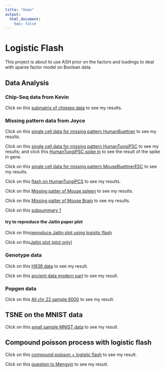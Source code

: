 ```yaml
---
title: "Home"
output:
  html_document:
    toc: false
---
```


# Logistic Flash

This project is about to use ASH prior on the factors and loadings to deal with sparse factor model on Boolean data.

## Data Analysis

### Chip-Seq data from Kevin

Click on this [submatrix of chiqseq data](chiseq_kevin.html) to see my results.

### Missing pattern data from Joyce

Click on this [single cell data for missing pattern HumanBuettner](MissPattern_HumanBuettner.html) to see my results.

Click on this [single cell data for missing pattern HumanTungiPSC](HumanTungiPSC.html) to see my results; and click this 
[HumanTungiPSC spike in](HumanTungiPSCspikein.html) to see the result of the spike in gene.

Click on this [single cell data for missing pattern MouseBuettnerESC](MouseBuettnerESC.html) to see my results.

Click on this [flash on HumanTungiPCS](flash_HumanTungiPSC.html) to see my results.

Click on this [Missing patter of Mouse spleen](MouseSpleen.html) to see my results.

Click on this [Missing patter of Mouse Brain](MouseZeiselBrain.html) to see my results.

Click on this [subsummary 1](subsummary_1.html)

#### try to reproduce the Jaitin paper plot

Click on this[reproduce Jaitin plot using logistic flash](reproducemousespleen.html)

Click on this[Jaitin plot (plot only)](Jaitinplot.html)

### Genotype data

Click on this [H938 data](H938_test.html) to see my result.

Click on this [ancient data modern part](ancient_modern.html) to see my result.

### Popgen data

Click on this [All chr 22 sample 8000](All_chr22_8000.html) to see my result.

## TSNE on the MNIST data

Click on this [small sample MNIST data](MNISTdata_1000.html) to see my result.

## Compound poisson process with logistic flash

Click on this [compound poisson + logistic flash](compoundpossiondocs.html) to see my result.

Click on this [question to Mengyin](compoundpoissonsimulation1.html) to see my result.
